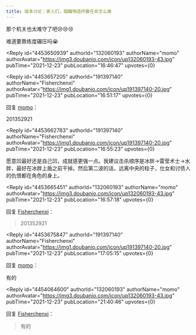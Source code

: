 ```yaml
---
title: 版本讨论｜家人们，踏鞴物语终幕任务怎么做
---
```



<Forum groupName="原神" groupUrl="https://www.douban.com/group/genshin/" archivedAt="2025-05-16T16:54:57.640Z">
  <Post
    id="256329395"
    title="版本讨论｜家人们，踏鞴物语终幕任务怎么做"
    url="https://www.douban.com/group/topic/256329395/?_spm_id=MjQxMTAwMTU1"
    pubTime="2021-12-23"
    highlightUserId="191397140"
  >
那个机关也太难守了吧😢😢😢

难道要靠练度碾压吗😭

<Reply
  id="4453650939"
  authorId="132060193"
  authorName="momo"
  authorAvatar="https://img3.doubanio.com/icon/up132060193-43.jpg"
  pubTime="2021-12-23"
  pubLocation="16:46:47"
  upvotes={0}
>

</Reply>

<Reply
  id="4453657205"
  authorId="191397140"
  authorName="Fisherchenxi"
  authorAvatar="https://img1.doubanio.com/icon/up191397140-20.jpg"
  pubTime="2021-12-23"
  pubLocation="16:51:17"
  upvotes={0}
>
回复 [momo](https://www.douban.com/people/132060193/)：
 

201352921
</Reply>

<Reply
  id="4453662783"
  authorId="191397140"
  authorName="Fisherchenxi"
  authorAvatar="https://img1.doubanio.com/icon/up191397140-20.jpg"
  pubTime="2021-12-23"
  pubLocation="16:55:23"
  upvotes={0}
>
愿意凹最好还是自己凹，成就感更强一点。我建议击杀顺序是冰胖-\>雷莹术士-\>水胖，最好在冰胖上盾之前干掉。然后第二波的话，远离中央的柱子，仕女和讨债人的仇恨都在角色的身上。
</Reply>

<Reply
  id="4453665451"
  authorId="132060193"
  authorName="momo"
  authorAvatar="https://img3.doubanio.com/icon/up132060193-43.jpg"
  pubTime="2021-12-23"
  pubLocation="16:57:18"
  upvotes={0}
>
回复 [Fisherchenxi](https://www.douban.com/people/191397140/)：
 > 201352921


</Reply>

<Reply
  id="4453675847"
  authorId="191397140"
  authorName="Fisherchenxi"
  authorAvatar="https://img1.doubanio.com/icon/up191397140-20.jpg"
  pubTime="2021-12-23"
  pubLocation="17:05:15"
  upvotes={0}
>
回复 [momo](https://www.douban.com/people/132060193/)：
 

有的
</Reply>

<Reply
  id="4454064600"
  authorId="132060193"
  authorName="momo"
  authorAvatar="https://img3.doubanio.com/icon/up132060193-43.jpg"
  pubTime="2021-12-23"
  pubLocation="21:40:46"
  upvotes={0}
>
回复 [Fisherchenxi](https://www.douban.com/people/191397140/)：
 > 有的


</Reply>
  </Post>
</Forum>

